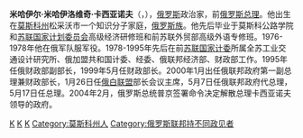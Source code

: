 {{Infobox_ President
| name= 米哈伊尔·米哈伊洛维奇·卡西亚诺夫
| original_name = Михаил Михайлович Касьянов
| image= Boris Nemtsov's March (Mikhail Kasyanov).jpg
| nationality={{RUS}}
| country= [[俄羅斯聯邦|俄羅斯]]
| order =
| office = 俄羅斯總理
| term_start=2000年5月7日
| term_end=2004年2月24日
| predecessor=[[弗拉基米尔·弗拉基米罗维奇·普京|弗拉基米尔·弗拉基米罗维奇·普京]]
| successor=[[维克托·鲍里索维奇·赫里斯坚科|维克托·鲍里索维奇·赫里斯坚科]]
| birth_date={{birth date and age|1957|12|8}}
| birth_place= {{USSR}}[[莫斯科州|莫斯科州]]松采沃
| death_date=
| death_place=
| spouse=伊萝奇卡·鲍里索娃
| party= 
}}

'''米哈伊尔·米哈伊洛维奇·卡西亚诺夫'''（{{lang-ru|Михаи́л Миха́йлович Касья́нов}}，{{bd|1957年|12月8日|catIdx=K}}），[[俄罗斯|俄罗斯]]政治家，前[[俄罗斯总理|俄罗斯总理]]。他出生在[[莫斯科州|莫斯科州]]松采沃市一个知识分子家庭，[[俄罗斯族|俄罗斯族]]。他先后毕业于莫斯科公路学院和[[苏联国家计划委员会|苏联国家计划委员会]]高级经济研修班和前苏联外贸部高级外语专修班。1976-1978年他在俄军队服军役。1978-1995年先后在前[[苏联|苏联]][[国家计委|国家计委]]所属全苏工业交通设计研究所、俄加盟共和国计委、经委、俄联邦经济部、财政部工作。1995年任俄财政部副部长，1999年5月任财政部长。2000年1月出任俄联邦政府第一副总理兼财政部长，1月26日任[[俄白联盟|俄白联盟]]部长会议主席，5月7日任俄联邦政府代总理，5月17日任总理。2004年2月，俄罗斯总统普京签署命令决定解散总理卡西亚诺夫领导的政府。

{{s-start}}
{{s-off}}
{{s-bef | before=[[弗拉基米尔·普京|弗拉基米尔·普京]]}}
{{s-ttl | title=[[俄罗斯总理|俄罗斯总理]] | years=2000年5月7日—2004年2月24日}}
{{s-aft | after=[[维克托·赫里斯坚科|维克托·赫里斯坚科]]}}
{{end box}}
{{俄罗斯政府首脑}}
{{Authority control}}
[[Category:俄罗斯联邦政府主席|K]]
[[Category:俄罗斯副总理|K]]
[[Category:俄罗斯联邦财政部长|K]]
[[Category:莫斯科州人|Category:莫斯科州人]]
[[Category:俄罗斯联邦持不同政见者|Category:俄罗斯联邦持不同政见者]]